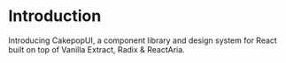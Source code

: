 # Introduction
 
Introducing CakepopUI, a component library and design system for React built on top of Vanilla Extract, Radix & ReactAria.
